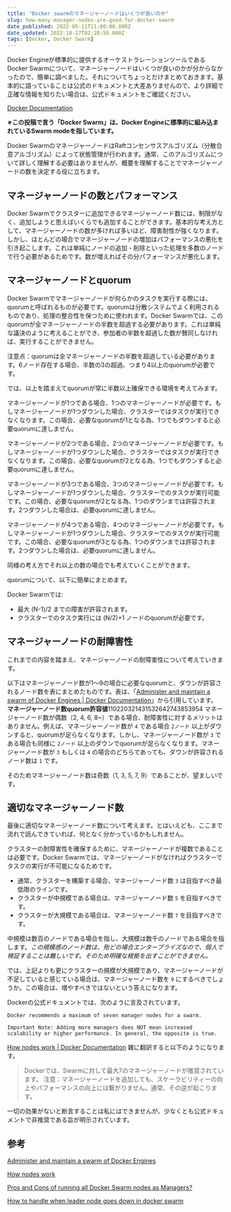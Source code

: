 ```yaml
---
title: "Docker swarmのマネージャーノードはいくつが良いのか"
slug: how-many-manager-nodes-are-good-for-docker-swarm
date_published: 2022-05-11T11:00:00.000Z
date_updated: 2022-10-27T02:28:56.000Z
tags: [Docker, Docker Swarm]
---
```


Docker Engineが標準的に提供するオーケストラレーションツールであるDocker Swarmについて、マネージャーノードはいくつが良いのかが分からなかったので、簡単に調べました。それについてちょっとだけまとめておきます。基本的に語っていることは公式のドキュメントと大差ありませんので、より詳細で正確な情報を知りたい場合は、公式ドキュメントをご確認ください。

[Docker Documentation](https://docs.docker.com/)

**※この投稿で言う「Docker Swarm」は、Docker Engineに標準的に組み込まれているSwarm modeを指しています。**

Docker SwarmのマネージャーノードはRaftコンセンサスアルゴリズム（分散合意アルゴリズム）によって状態管理が行われます。通常、このアルゴリズムについて詳しく理解する必要はありませんが、概要を理解することでマネージャーノードの数を決定する役に立ちます。

## マネージャーノードの数とパフォーマンス

Docker Swarmでクラスターに追加できるマネージャーノード数には、制限がなく、追加しようと思えばいくらでも追加することができます。基本的な考え方として、マネージャーノードの数が多ければ多いほど、障害耐性が強くなります。しかし、ほとんどの場合でマネージャーノードの増加はパフォーマンスの悪化を引き起こします。これは単純にノードの追加・削除といった処理を多数のノードで行う必要があるためです。数が増えればその分パフォーマンスが悪化します。

## マネージャーノードとquorum

Docker Swarmでマネージャーノードが何らかのタスクを実行する際には、quorumと呼ばれるものが必要です。quorumは分散システムでよく利用されるものであり、処理の整合性を保つために使われます。Docker Swarmでは、このquorumが全マネージャーノードの半数を超過する必要があります。これは単純な議決のように考えることができ、参加者の半数を超過した数が賛同しなければ、実行することができません。

注意点：quorumは全マネージャーノードの半数を超過している必要があります。6ノード存在する場合、半数の3の超過、つまり4以上のquorumが必要です。

では、以上を踏まえてquorumが常に半数以上確保できる環境を考えてみます。

マネージャーノードが1つである場合、1つのマネージャーノードが必要です。もしマネージャーノードが1つダウンした場合、クラスターではタスクが実行できなくなります。この場合、必要なquorumが1となる為、1つでもダウンすると必要quorumに達しません。

マネージャーノードが2つである場合、2つのマネージャーノードが必要です。もしマネージャーノードが1つダウンした場合、クラスターではタスクが実行できなくなります。この場合、必要なquorumが2となる為、1つでもダウンすると必要quorumに達しません。

マネージャーノードが3つである場合、3つのマネージャーノードが必要です。もしマネージャーノードが1つダウンした場合、クラスターでのタスクが実行可能です。この場合、必要なquorumが2となる為、1つのダウンまでは許容されます。2つダウンした場合は、必要quorumに達しません。

マネージャーノードが4つである場合、4つのマネージャーノードが必要です。もしマネージャーノードが1つダウンした場合、クラスターでのタスクが実行可能です。この場合、必要なquorumが3となる為、1つのダウンまでは許容されます。2つダウンした場合は、必要quorumに達しません。

同様の考え方でそれ以上の数の場合でも考えていくことができます。

quorumについて、以下に簡単にまとめます。

Docker Swarmでは:

- 最大 (N-1)/2 までの障害が許容されます。
- クラスターでのタスク実行には (N/2)+1 ノードのquorumが必要です。

## マネージャーノードの耐障害性

これまでの内容を踏まえ、マネージャーノードの耐障害性について考えていきます。

以下はマネージャーノード数が1～9の場合に必要なquorumと、ダウンが許容されるノード数を表にまとめたものです。表は、「[Administer and maintain a swarm of Docker Engines | Docker Documentation](https://docs.docker.com/engine/swarm/admin_guide/#add-manager-nodes-for-fault-tolerance)」から引用しています。
**マネージャーノード数****quorum****許容値**110220321431532642743853954
マネージャーノード数が偶数（2, 4, 6, 8~）である場合、耐障害性に対するメリットはありません。例えば、マネージャーノード数が `4` である場合 `2ノード` 以上がダウンすると、quorumが足らなくなります。しかし、マネージャーノード数が `3` である場合も同様に `2ノード` 以上のダウンでquorumが足らなくなります。マネージャーノード数が `3` もしくは `4` の場合のどちらであっても、ダウンが許容されるノード数は `1` です。

そのためマネージャーノード数は奇数（1, 3, 5, 7, 9）であることが、望ましいです。

## 適切なマネージャーノード数

最後に適切なマネージャーノード数について考えます。とはいえども、ここまで流れで読んできていれば、何となく分かっているかもしれません。

クラスターの耐障害性を確保するために、マネージャーノードが複数であることは必要です。Docker Swarmでは、マネージャーノードがなければクラスターでタスクの実行が不可能になるためです。

- 通常、クラスターを構築する場合、マネージャーノード数 `3` は目指すべき最低限のラインです。
- クラスターが中規模である場合は、マネージャーノード数 `5` を目指すべきです。
- クラスターが大規模である場合は、マネージャーノード数 `7` を目指すべきです。

中規模は数百のノードである場合を指し、大規模は数千のノードである場合を指します。*この規模感のノード数は、殆どの場合エンタープライズなので、個人で検証することは難しいです。そのため明確な根拠を出すことができません。*

では、上記よりも更にクラスターの規模が大規模であり、マネージャーノードが不足していると感じている場合は、マネージャーノード数を `9` にするべきでしょうか。この場合は、増やすべきではないという答えになります。

Dockerの公式ドキュメントでは、次のように言及されています。

    Docker recommends a maximum of seven manager nodes for a swarm.
    
    Important Note: Adding more managers does NOT mean increased scalability or higher performance. In general, the opposite is true.

[How nodes work | Docker Documentation](https://docs.docker.com/engine/swarm/how-swarm-mode-works/nodes/#manager-nodes)
雑に翻訳すると以下のようになります。

> Dockerでは、Swarmに対して最大7のマネージャーノードが推奨されています。
> 注意：マネージャーノードを追加しても、スケーラビリティーの向上やパフォーマンスの向上には繋がりません。通常、その逆が起こります。

一切の効果がないと断言することは私にはできませんが、少なくとも公式ドキュメントで非推奨である旨が明示されています。

## 参考

[Administer and maintain a swarm of Docker Engines](https://docs.docker.com/engine/swarm/admin_guide/)

[How nodes work](https://docs.docker.com/engine/swarm/how-swarm-mode-works/nodes/)

[Pros and Cons of running all Docker Swarm nodes as Managers?](https://stackoverflow.com/questions/48853473/pros-and-cons-of-running-all-docker-swarm-nodes-as-managers)

[How to handle when leader node goes down in docker swarm](https://stackoverflow.com/questions/68083108/how-to-handle-when-leader-node-goes-down-in-docker-swarm)

